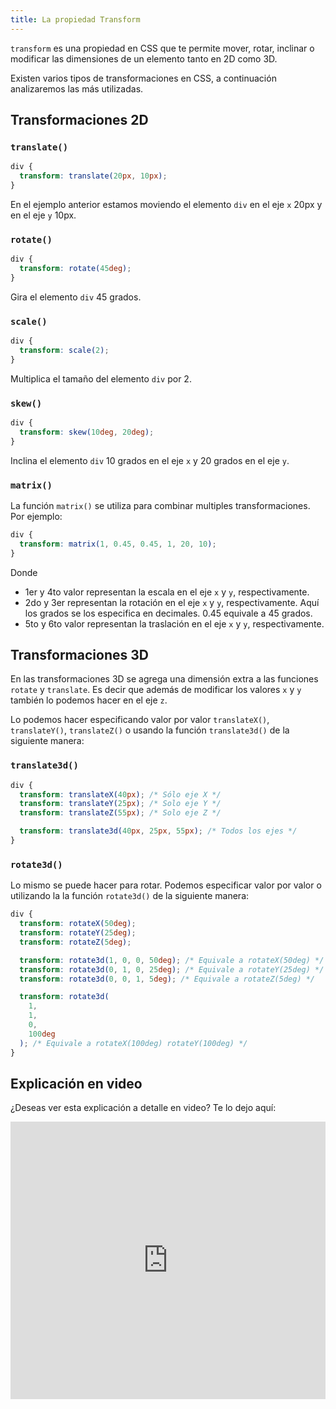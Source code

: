 ```yaml
---
title: La propiedad Transform
---
```


`transform` es una propiedad en CSS que te permite mover, rotar, inclinar o modificar las dimensiones de un elemento tanto en 2D como 3D.

Existen varios tipos de transformaciones en CSS, a continuación analizaremos las más utilizadas.

## Transformaciones 2D

### `translate()`

```css
div {
  transform: translate(20px, 10px);
}
```

En el ejemplo anterior estamos moviendo el elemento `div` en el eje `x` 20px y en el eje `y` 10px.

### `rotate()`

```css
div {
  transform: rotate(45deg);
}
```

Gira el elemento `div` 45 grados.

### `scale()`

```css
div {
  transform: scale(2);
}
```

Multiplica el tamaño del elemento `div` por 2.

### `skew()`

```css
div {
  transform: skew(10deg, 20deg);
}
```

Inclina el elemento `div` 10 grados en el eje `x` y 20 grados en el eje `y`.

### `matrix()`

La función `matrix()` se utiliza para combinar multiples transformaciones. Por ejemplo:

```css
div {
  transform: matrix(1, 0.45, 0.45, 1, 20, 10);
}
```

Donde

- 1er y 4to valor representan la escala en el eje `x` y `y`, respectivamente.
- 2do y 3er representan la rotación en el eje `x` y `y`, respectivamente. Aquí los grados se los especifica en decimales. 0.45 equivale a 45 grados.
- 5to y 6to valor representan la traslación en el eje `x` y `y`, respectivamente.

## Transformaciones 3D

En las transformaciones 3D se agrega una dimensión extra a las funciones `rotate` y `translate`. Es decir que además de modificar los valores `x` y `y` también lo podemos hacer en el eje `z`.

Lo podemos hacer especificando valor por valor `translateX()`, `translateY()`, `translateZ()` o usando la función `translate3d()` de la siguiente manera:

### `translate3d()`

```css
div {
  transform: translateX(40px); /* Sólo eje X */
  transform: translateY(25px); /* Solo eje Y */
  transform: translateZ(55px); /* Solo eje Z */

  transform: translate3d(40px, 25px, 55px); /* Todos los ejes */
}
```

### `rotate3d()`

Lo mismo se puede hacer para rotar. Podemos especificar valor por valor o utilizando la la función `rotate3d()` de la siguiente manera:

```css
div {
  transform: rotateX(50deg);
  transform: rotateY(25deg);
  transform: rotateZ(5deg);

  transform: rotate3d(1, 0, 0, 50deg); /* Equivale a rotateX(50deg) */
  transform: rotate3d(0, 1, 0, 25deg); /* Equivale a rotateY(25deg) */
  transform: rotate3d(0, 0, 1, 5deg); /* Equivale a rotateZ(5deg) */

  transform: rotate3d(
    1,
    1,
    0,
    100deg
  ); /* Equivale a rotateX(100deg) rotateY(100deg) */
}
```

## Explicación en video

¿Deseas ver esta explicación a detalle en video? Te lo dejo aquí:

<iframe width="100%" height="444" src="https://www.youtube.com/embed/-dMy4Tw-Iqg?si=Yi0SJRIRjK6iAXMM" title="YouTube video player" frameBorder="0" allow="accelerometer; autoplay; clipboard-write; encrypted-media; gyroscope; picture-in-picture; web-share" referrerPolicy="strict-origin-when-cross-origin" allowFullScreen></iframe>
